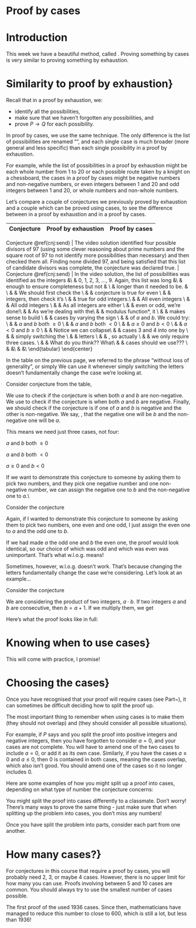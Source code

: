 # Proof by cases

# Introduction

This week we have a beautiful method, called \textbf{proof by cases}. Proving something by cases is very similar to proving something by exhaustion. 

# Similarity to proof by exhaustion}

Recall that in a proof by exhaustion, we:

- identify all the possibilities, 
- make sure that we haven’t forgotten any possibilities, and 
- prove $P \rightarrow Q$ for each possibility. 

In proof by cases, we use the same technique. The only difference is the list of possibilities are renamed "\textit{cases}", and each single case is much broader (more general and less specific) than each single possibility in a proof by exhaustion. 

For example, while the list of possibilities in a proof by exhaustion might be each whole number from 1 to 20 or each possible route taken by a knight on a chessboard, the cases in a proof by cases might be \textit{all} negative numbers and \textit{all} non-negative numbers, or \textit{all} even integers between 1 and 20 and \textit{all} odd integers between 1 and 20, or \textit{all} whole numbers and \textit{all} non-whole numbers.

Let's compare a couple of conjectures we previously proved by exhaustion and a couple which can be proved using cases, to see the difference between \textbf{possibilities} in a proof by exhaustion and \textbf{cases} in a proof by cases.

**Conjecture** | **Proof by exhaustion** | **Proof by cases**
------------- | ------------- | -------------

Conjecture \@ref(cnj:send) | The video solution identified four possible divisors of $97$ (using some clever reasoning about prime numbers and the square root of 97 to not identify more possibilities than necessary) and then checked them all. Finding none divided 97, and being satisfied that this list of candidate divisors was complete, the conjecture was declared true. |
Conjecture \@ref(cnj:send) | In the video solution, the list of possibilities was identified as the integers &\\ 
&  0, 1, 2, 3, ..., 9. Again, this list was long &\\
& enough to ensure completeness but not & \\
& longer than it needed to be. & \\
\hline
\textbf{12.1: }\hl{Integers retain} &  & We should first check the \\ 
\hl{their parity when} & & conjecture is true for even  \\
\hl{squared.} & & integers, then check it's \\
& & true for odd integers.\\
& & \textbf{Case 1:} All even integers \\
& & \textbf{Case 2:} All odd integers \\
& & As all integers are either \\
& & even or odd, we're done!\\
\hline
\textbf{12.2: }\hl{For $a, b \in \mathbb R$, } & & As we're dealing with the\\
\hl{$|a + b| \leq |a| + |b|$} & & modulus function*, it \\
& & makes sense to build \\
& & cases by varying the sign \\
& & of $a$ and $b$. We could try: \\
& & \textbf{Case 1:} $a$ and $b$ both $\geq 0$ \\
& & \textbf{Case 2:} $a$ and $b$ both $< 0$ \\
& & \textbf{Case 3:} $a \geq 0$ and $b <0$ \\
& & \textbf{Case 4:} $a < 0$ and $b \geq 0$ \\
& & Notice we can collapse\\
& & cases 3 and 4 into one by \\
& & simply switching the \\
& & letters \textit{without loss of} \\
& & \textit{generality}, so actually \\
& & we only require three cases. \\
\hline
\textbf{12.3: }\hl{\textit{All} perfect squares} & & What do you think?? What\\
\hl{are either a multiple} & & cases should we use??? \\
\hl{of 3 or one more} & &\\
\hl{than a multiple of 3.} & &\\
\hline
\end{tabular}
\end{center}

\vspace{-5mm}

\begin{gather*}
\hspace{-8mm} \text{* Recall that the modulus function states: } |a| = \begin{cases}
  a & \text{for } a \geq 0,\\
  -a & \text{for } a < 0.\\
\end{cases}
\end{gather*}

\newpage

\section {Without loss of generality}
In the table on the previous page, we referred to the phrase "without loss of generality", or simply \textit{w.l.o.g.} We can use it whenever simply switching the letters doesn't fundamentally change the case we're looking at.

\subsection{Example 1}

Consider conjecture \textbf{12.2} from the table,

\begin{center}
    \hl{For $a, b \in \mathbb R$, $|a + b| \leq |a| + |b|$.}
\end{center} 

We use \textbf{Case 1} to check if the conjecture is \textsc{true} when both $a$ and $b$ are non-negative. We use \textbf{Case 2} to check if the conjecture is \textsc{true} when both $a$ and $b$ are negative. Finally, we should check if the conjecture is \textsc{true} if one of $a$ and $b$ is negative and the other is non-negative. We say, \textit{without loss of generality}, that the negative one will be $b$ and the non-negative one will be $a$. 

This means we need just three cases, not four:

\textbf{Case 1:} $a$ and $b$ both $\geq 0$

\textbf{Case 2:} $a$ and $b$ both $< 0$

\textbf{Case 3:} $a \geq 0$ and $b <0$

If we want to demonstrate this conjecture to someone by asking them to pick two numbers, and they pick one negative number and one non-negative number, we can assign the negative one to $b$ and the non-negative one to $a$.\\

\subsection{Example 2}

Consider the conjecture

\begin{center}\textbf{12.4: }\hl{The product of an odd integer and an even integer is even.} 
\end{center}

\vspace{-5mm}

\begin{align*}
    \intertext{We are considering the product of two integers, $a \cdot b$. One of these integers is even, and the other is odd. \\
    W.l.o.g., let's say that $a$ is the even one and $b$ is the odd one, so}
    a &= 2m \\
    b &= 2n + 1 
    \intertext{with $m, n \in \mathbb Z$. Notice I have used two different integers here, $m$ and $n$, as the conjecture doesn't say $a$ and $b$ must be consecutive (though of course they can be).\\
    We have}
    a \cdot b &= (2m)\cdot (2n+1) \\
    &= 4mn + 2m\\ 
    &= 2(2mn+m)
    \intertext{which is clearly even. \hspace{110mm}$\square$}
\end{align*}

\vspace{-10mm}

Again, if I wanted to demonstrate this conjecture to someone by asking them to pick two numbers, one even and one odd, I just assign the even one to $a$ and the odd one to $b$.


If we had made $a$ the odd one and $b$ the even one, the proof would look identical, so our choice of which was odd and which was even was unimportant. That's what w.l.o.g. means!

Sometimes, however, w.l.o.g. doesn't work.  That's because changing the letters \textit{does} fundamentally change the case we're considering. Let's look at an example...

\subsection{Example 3}

Consider the conjecture
    \begin{center}\textbf{12.5: }\hl{The product of two consecutive numbers is even.}\footnote{Note, we could simply use the fact that conjecture \textbf{12.4} is \textsc{true} and our knowledge of the alternating nature of the parity of integers to declare this conjecture \textsc{true}, but I prove it in full here as a useful illustration.}
    \end{center}


We are considering the product of two integers, $a \cdot b$. If two integers $a$ and $b$ are consecutive, then $b = a + 1$. If we multiply them, we get
\begin{align*}
    a \cdot b &= (a)(a+1) \\
    &= a^2 + a
    \intertext{but it isn't obvious that this is even, so we'll need a new strategy.  \\
    As $a$ and $b$ are consecutive integers, one is even, and the other is odd, because parity alternates for integers.\\
    Let's make $a$ the even one and $b$ the odd one, so,}
    a &= 2m \\
    b &= 2m + 1 
    \intertext{Their product is}
    (2m)\cdot (2m+1) &= 4m^2 + 2m\\
    &= 2(2m^2+m) 
    \intertext{which is clearly even. \\
    But notice, this proof only covers pairs of consecutive integers where the smaller number is even, for example 2 and 3, 4 and 5, or $-2$ and $-1$. It does \textit{not} cover pairs of consecutive integers where the smaller number is odd. If you ask a friend to pick two consecutive numbers and they pick 7 and 8, we must assign 7 to $a$ as it's the smaller of the two numbers, but we \textit{can't} assign 7 to $a$ because we said "let's make $a$ the even one". \\
    We can label the case above as \textbf{Case 1}, then provide a second case, where $a$ is odd and $b$ is even:\\
    \textbf{Case 2: }} 
    a &= 2m + 1 \\
    b &= (2m + 1) + 1 = 2m + 2
    \intertext{The product is}
    (2m + 1)\cdot (2m+2) &= 4m^2 + 4m + 2\\
    &= 2(2m^2+2m + 1) 
    \intertext{which is clearly even. \\
    We've shown that this conjecture is \textsc{true} if the smaller of the two consecutive numbers is even, and if the smaller of the two consecutive numbers is odd. These two cases cover all possible pairs of consecutive numbers, and in both cases, we found the statement to be \text{true}, so the conjecture is \textsc{true}. We are done! \hspace{120mm}}
\end{align*}

\vspace{-10mm}

Here's what the proof looks like in full:
\begin{align*}
    \intertext{\textbf{Conjecture: }The product of two consecutive numbers is even. \\
    \textbf{Proof:} We call our two consecutive numbers $a$ and $b$. W.l.o.g., let $a$ be the smaller of the two. \\
    \textbf{Case 1:} $a$ even, $b$ odd.}
    a &= 2m \\
    b &= 2m + 1 
    \intertext{Thus,}
    a \cdot b &= (2m)\cdot (2m+1) \\
    &= 4m^2 + 2m\\
    &= 2(2m^2+m) 
    \intertext{which is clearly even. \\
    \textbf{Case 2:} $a$ odd, $b$ even.} 
    a &= 2m + 1 \\
    b &= (2m + 1) + 1 = 2m + 2
    \intertext{Thus,}
    a \cdot b &= (2m + 1)\cdot (2m+2) \\
    &= 4m^2 + 4m + 2\\
    &= 2(2m^2+2m + 1) 
    \intertext{which is clearly even. \hspace{110mm}$\square$}
\end{align*}

\vspace{-10mm}

# Knowing when to use cases}\label{section:knowcases}

This will come with practice, I promise!

# Choosing the cases}

Once you have recognised that your proof will require cases (see Part~\ref{section:knowcases}), it can sometimes be difficult deciding how to split the proof up.

The most important thing to remember when using cases is to make them \textbf{distinct} (they should not overlap) and \textbf{complete} (they should consider all possible situations). 

For example, if $P$ says \hl{$a$ is an integer} and you split the proof into positive integers and negative integers, then you have forgotten to consider $a = 0$, and your cases are not complete. You will have to amend one of the two cases to include $a = 0$, or add it as its own case. Similarly, if you have the cases $a \geq 0$ and $a \leq 0$, then 0 is contained in both cases, meaning the cases overlap, which also isn't good. You should amend one of the cases so it no longer includes 0.

Here are some examples of how you might split up a proof into cases, depending on what type of number the conjecture concerns:

\begin{multicols}{2}

\hl{$a \in \mathbb Z$}

\textbf{Case 1:} $a$ is even\\
\textbf{Case 2:} $a$ is odd

\textbf{Case 1:}  $a = 3k$\\
\textbf{Case 2:} $a = 3k + 1$\\
\textbf{Case 3:} $a = 3k + 2$ with $k \in \mathbb Z$

\hl{$a \in \mathbb R$}

\textbf{Case 1:} $a$  is rational\\         
\textbf{Case 2:} $a$ is irrational

\textbf{Case 1:} $|a| > 1$\\
\textbf{Case 2:} $|a| \leq 1$

\hl{$a \in \mathbb Z$ or $\mathbb R$}

\textbf{Case 1:} $a$ is positive\\
\textbf{Case 2:} $a$ is negative\\
\textbf{Case 3:} $a$ = 0

\hl{Pairs of numbers $a, b$}

\textbf{Case 1:} both $a, b > 0$\\
\textbf{Case 2:} both $a, b < 0$\\
\textbf{Case 3:} $a > 0$ and $b < 0$ (w.l.o.g.)\\
\textbf{Case 4:} at least one of $a$ and $b$ equals 0

\textbf{Case 1:} $a,b \neq 0$\\
\textbf{Case 2:} at least one of $a$ and $b$ equals 0
\end{multicols}

\begin{extension}
    \textbf{Extension task}\\
    Verify that for the above examples, the cases are \textbf{distinct} and \textbf{complete}.
\end{extension}

\textbf{Note:} You might split the proof into cases differently to a classmate. Don't worry! There's many ways to prove the same thing - just make sure that when splitting up the problem into cases, you don't miss any numbers!

Once you have split the problem into parts, consider each part \textbf{separately} from one another. 

# How many cases?}

For conjectures in this course that require a proof by cases, you will probably need 2, 3, or maybe 4 cases. However, there is no upper limit for how many you can use. Proofs involving between 5 and 10 cases are common. You should always try to use the smallest number of cases possible.

The first proof of the \textit{Four Colour Theorem}\footnote{The Four Colour Theorem states that any map, like a map of the states of the U.S. or countries of the world, can be coloured using only four colours in such a way that regions sharing a common boundary (other than a single point) do not share the same colour. In other words, a cartographer knows that she needs only four colours to colour \textit{any} map.} used 1936 cases. Since then, mathematicians have managed to reduce this number to close to 600, which is still a lot, but less than 1936!

\begin{Exercise}
All of the conjectures below require a \textbf{proof by cases}. You should first identify the cases required (making sure they are distinct and complete), and show that the conjectures are \textsc{true} for each case.
    \begin{enumerate}[label=\textbf{12.\arabic*}:]
    \setcounter{enumi}{0}
    - Prove \hl{conjecture \textbf{12.1}} from the table earlier in this chapter. Remember that we discussed the cases for this conjecture in the table.\\
    - Prove \hl{conjecture \textbf{12.2}} from the table earlier in this chapter. Remember that we discussed the cases for this conjecture in the table and on page 53.\\
    - Prove \hl{conjecture \textbf{12.3}} from the table earlier in this chapter. \textit{You} will have to decide on the cases for this one. Your classmates might make different choices to you, and that's OK!\\
    - \hl{Conjecture \textbf{12.4}} we've ALREADY PROVED (on page 53).\\
    - \hl{Conjecture \textbf{12.5}} we've ALREADY PROVED (on pages 54 and 55).\\
    - \hl{If $a$ and $b$ are integers, $a^2b^2$ is even.}\\
    - \hl{For all numbers $a, b, c$, if $ab = bc$ then $a = c$.}\\
    - \hl{For any integer $a$, $(3a-1)$ is a multiple of 2.}\\
    - \hl{$5a+6$ has the same parity as $a$.}\\
    - \hl{The sum of two consecutive numbers is odd.}\\
    - \hl{Let $a$ be an integer. Then $a^{2} + a$ is even.}\\
    - \hl{There are no negative square numbers.}
\end{enumerate}
\end{Exercise}

\begin{Exercise}
Some of these conjectures are \textsc{false}; disprove them by finding a counterexample. Some of them are \textsc{true}; prove them using \ul{\textbf{EITHER}} a proof by exhaustion, a direct proof or a proof by cases, unless directed otherwise.
    \begin{enumerate}[label=\textbf{12.\arabic*}:]
    \setcounter{enumi}{12}
    - \hl{There is no integer $a$ such that $a^2 + a^3 = 100$.} \\
        - Prove this conjecture using cases \hlgreen{$a \in \mathbb Z^-$}, \hlgreen{$a = 0$}, \hlgreen{$a \in \mathbb Z^+$ with $a < 5$}, and \hlgreen{$a \in \mathbb Z^+$ with $a \geq 5$}. \\
        - Now prove this conjecture again, either using a proof by cases with a different set of cases (your choice which ones) or using a different method of proof. \\
        
    - \hl{If $a$ is prime, then $a + 13$ isn't.} \\
        
    - \hl{There is no two-digit prime number (with different digits) which is still prime when you swap its digits.} \\
        
    - \hl{For every $a \in \mathbb Z^+$, $a^2 - a + 11$ is prime.}\\

    - \hl{Zero is even.} \\
        
    - \hl{For any pair of integers $a$ and $b$, there is an integer $c$ such that $a^2 + b^2 = c^2$, where $c > a$ and $c > b$.} \\

    - \hl{$a^2 + a^3$ is even for all integers $a$.} \\
        
    - \hl{MAX($a, b$) + MIN($a, b) = a + b$ for any $a$ and $b$.} \\
        
    - \hl{If $a>c$ and $b>c$ for any numbers $a,b$ and $c$, then MAX$(a,b) - c$ is always positive.} \\
        %\item If an integer $n$ is not divisible by 3,  then $n^2=3k+1$ where $k$ is a whole number
        
    - \hl{Let $a$ be an integer. If 3 does not divide $a$, then 3 does divides $a^2 - 1$.}
\end{enumerate}
\end{Exercise}

\begin{Exercise}
Some of these conjectures are \textsc{false}; disprove them by finding a counterexample. Some of them are \textsc{true}; prove them using \ul{\textbf{EITHER}} a proof by exhaustion, a direct proof or a proof by cases.
    \begin{enumerate}[label=\textbf{12.\arabic*}:]
    \setcounter{enumi}{12}
    - \hl{If $a$ and $b$ are both positive integers and $n = ab$, then either $a \leq \sqrt{n}$ or $b\leq \sqrt{n}$.} \\
        
    - \hl{The only way for $3a^2 + 4a + 3$ to be even is if $a$ is odd.} \\
        
    - \hl{For integers $a$, $b$, $c$, $d$ and $n$, $(an + b)$ and $(cn + d)$ have different parity to one another only when $a$ and $b$ have different parity to one another AND $c$ and $d$ have different parity to one another.} \\
        
        Today's date is 03/12/2020, which contains lots of repeated digits: three 0's and three 2's. The last three dates with \textit{no} repeated digits were probably before you were born: 23/06/1987, 24/06/1987 and 25/06/1987.
    - \hl{The next date this will happen is over 300 years in the future.}\\
        
        The game \textbf{Tenzi} (https://ilovetenzi.com) uses forty 6-sided dice, each numbered 1 to 6.
    - \hl{If you roll all forty dice at the same time, at least seven will land on the same number.}\\
        
    - \hl{127 is prime.}\\
        
    - \hl{If $a$ is an integer, then $a^2 + 1$ is prime.}\\
        
    - \hl{If $a > 0$, then $\sqrt a < a$.}\\
        
        You have 27 small cubes, 3 each of nine different colours.
    - \hl{You can use all these small cubes to make a 3 x 3 x 3 cube so that \textit{each} face of the bigger cube contains one of each of the nine colours.}
        
\end{enumerate}
\end{Exercise}
